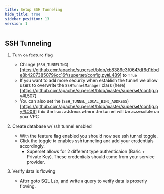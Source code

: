 ```yaml
---
title: Setup SSH Tunneling
hide_title: true
sidebar_position: 13
version: 1
---
```


## SSH Tunneling

1. Turn on feature flag
    - Change (`SSH_TUNNELING`)[https://github.com/apache/superset/blob/eb8386e3f0647df6d1bbde8b42073850796cc16f/superset/config.py#L489] to `True`
    - If you want to add more security when establish the tunnel we allow users to overwrite the `SSHTunnelManager` class (here)[https://github.com/apache/superset/blob/master/superset/config.py#L507]
    - You can also set the (`SSH_TUNNEL_LOCAL_BIND_ADDRESS`)[https://github.com/apache/superset/blob/master/superset/config.py#L508] this the host address where the tunnel will be accessible on your VPC

2. Create database w/ ssh tunnel enabled
    - With the feature flag enabled you should now see ssh tunnel toggle.
    - Click the toggle to enables ssh tunneling and add your credentials accordingly.
        - Superset allows for 2 different type authenticaion (Basic + Private Key). These credentials should come from your service provider.

3. Verify data is flowing
    - After goto SQL Lab, and write a query to verify data is properly flowing.
